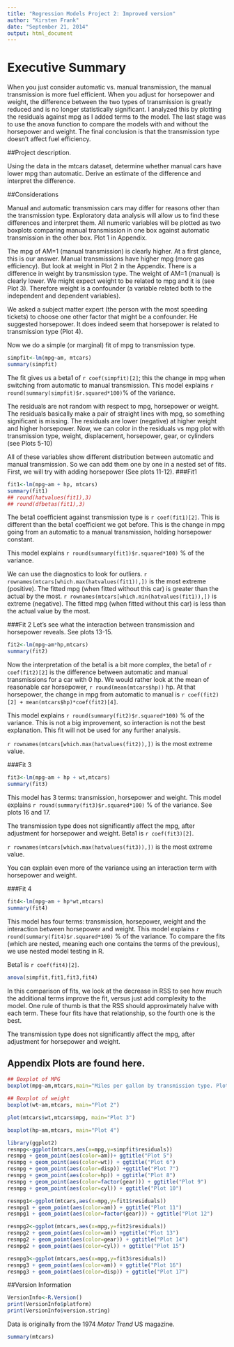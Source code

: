 ```yaml
---
title: "Regression Models Project 2: Improved version"
author: "Kirsten Frank"
date: "September 21, 2014"
output: html_document
---
```


# Executive Summary
When you just consider automatic vs. manual transmission, the manual transmission is more fuel efficient. When you adjust for horsepower and weight, the difference between the two types of transmission is greatly reduced and is no longer statistically significant. I analyzed this by plotting the residuals against mpg as I added terms to the model. The last stage was to use the anova function to compare the models with and without the horsepower and weight. The final conclusion is that the transmission type doesn't affect fuel efficiency.

##Project description. 

Using the data in the mtcars dataset, determine whether manual cars have lower mpg than automatic. Derive an estimate of the difference and interpret the difference.

##Considerations

Manual and automatic transmission cars may differ for reasons other than the transmission type. Exploratory data analysis will allow us to find these differences and interpret them. All numeric variables will be plotted as two boxplots comparing manual transmission in one box against automatic transmission in the other box. Plot 1 in Appendix.

The mpg of AM=1 (manual transmission) is clearly higher. At a first glance, this is our answer. Manual transmissions have higher mpg (more gas efficiency). But look at weight in Plot 2 in the Appendix. There is a difference in weight by transmission type. The weight of AM=1 (manual) is clearly lower. We might expect weight to be related to mpg and it is (see Plot 3). Therefore weight is a confounder (a variable related both to the independent and dependent variables).

We asked a subject matter expert (the person with the most speeding tickets) to choose one other factor that might be a confounder. He suggested horsepower. It does indeed seem that horsepower is related to transmission type (Plot 4).

Now we do a simple (or marginal) fit of mpg to transmission type.

```r
simpfit<-lm(mpg~am, mtcars)
summary(simpfit)
```

The fit gives us a beta1 of `r coef(simpfit)[2]`; this the change in mpg when switching from automatic to manual transmission. This model explains `r round(summary(simpfit)$r.squared*100)`% of the variance.

The residuals are not random with respect to mpg, horsepower or weight. The residuals basically make a pair of straight lines with mpg, so something significant is missing. The residuals are lower (negative) at higher weight and higher horsepower.
Now, we can color in the residuals vs mpg plot with transmission type, weight, displacement, horsepower, gear, or cylinders (see Plots 5-10)

All of these variables show different distribution between automatic and manual transmission. 
So we can add them one by one in a nested set of fits.
First, we will try with adding horsepower (See plots 11-12).
###Fit1
```r
fit1<-lm(mpg~am + hp, mtcars)
summary(fit1)
## round(hatvalues(fit1),3)
## round(dfbetas(fit1),3)
```

The beta1 coefficient against transmission type is `r coef(fit1)[2]`. This is different than the beta1 coefficient we got before. This is the change in mpg going from an automatic to a manual transmission, holding horsepower constant.

This model explains `r round(summary(fit1)$r.squared*100)` % of the variance.

We can use the diagnostics to look for outliers.
`r rownames(mtcars[which.max(hatvalues(fit1)),])` is the most extreme (positive). The fitted mpg (when fitted without this car) is greater than the actual by the most. `r rownames(mtcars[which.min(hatvalues(fit1)),])` is extreme (negative). The fitted mpg (when fitted without this car) is less than the actual value by the most.

###Fit 2
Let's see what the interaction between transmission and horsepower reveals. See plots 13-15.

```r
fit2<-lm(mpg~am*hp,mtcars)
summary(fit2)
```

Now the interpretation of the beta1 is a bit more complex, the beta1 of `r coef(fit2)[2]` is the difference between automatic and manual transmissions for a car with 0 hp. We would rather look at the mean of reasonable car horsepower, `r round(mean(mtcars$hp))` hp. At that horsepower, the change in mpg from automatic to manual is `r coef(fit2)[2] + mean(mtcars$hp)*coef(fit2)[4]`.

This model explains `r round(summary(fit2)$r.squared*100)` % of the variance. This is not a big improvement, so interaction is not the best explanation. This fit will not be used for any further analysis.

`r rownames(mtcars[which.max(hatvalues(fit2)),])` is the most extreme value. 

###Fit 3
```r
fit3<-lm(mpg~am + hp + wt,mtcars)
summary(fit3)
```
This model has 3 terms: transmission, horsepower and weight.
This model explains `r round(summary(fit3)$r.squared*100)` % of the variance. See plots 16 and 17.

The transmission type does not significantly affect the mpg, after adjustment for horsepower and weight. 
Beta1 is `r coef(fit3)[2]`.

`r rownames(mtcars[which.max(hatvalues(fit3)),])` is the most extreme value. 

You can explain even more of the variance using an interaction term with horsepower and weight.

###Fit 4
```r
fit4<-lm(mpg~am + hp*wt,mtcars)
summary(fit4)
```

This model has four terms: transmission, horsepower, weight and the interaction between horsepower and weight. This model explains `r round(summary(fit4)$r.squared*100)` % of the variance.
To compare the fits (which are nested, meaning each one contains the terms of the previous), we use nested model testing in R.

Beta1 is `r coef(fit4)[2]`.


```r
anova(simpfit,fit1,fit3,fit4)
```

In this comparison of fits, we look at the decrease in RSS to see how much the additional terms improve the fit, versus just add complexity to the model. One rule of thumb is that the RSS should approximately halve with each term. These four fits have that relationship, so the fourth one is the best. 

The transmission type does not significantly affect the mpg, after adjustment for horsepower and weight. 

## Appendix Plots are found here.
```r
## Boxplot of MPG
boxplot(mpg~am,mtcars,main="Miles per gallon by transmission type. Plot 1")
```

```r
## Boxplot of weight
boxplot(wt~am,mtcars, main="Plot 2")
```

```r
plot(mtcars$wt,mtcars$mpg, main="Plot 3")
```

```r
boxplot(hp~am,mtcars, main="Plot 4")
```

```r
library(ggplot2)
resmpg<-ggplot(mtcars,aes(x=mpg,y=simpfit$residuals))
resmpg + geom_point(aes(color=am))+ ggtitle("Plot 5")
resmpg + geom_point(aes(color=wt)) + ggtitle("Plot 6")
resmpg + geom_point(aes(color=disp)) +ggtitle("Plot 7")
resmpg + geom_point(aes(color=hp)) + ggtitle("Plot 8")
resmpg + geom_point(aes(color=factor(gear))) + ggtitle("Plot 9")
resmpg + geom_point(aes(color=cyl)) + ggtitle("Plot 10")
```

```r
resmpg1<-ggplot(mtcars,aes(x=mpg,y=fit1$residuals))
resmpg1 + geom_point(aes(color=am)) + ggtitle("Plot 11")
resmpg1 + geom_point(aes(color=factor(gear))) + ggtitle("Plot 12")
```

```r
resmpg2<-ggplot(mtcars,aes(x=mpg,y=fit2$residuals))
resmpg2 + geom_point(aes(color=am)) +ggtitle("Plot 13")
resmpg2 + geom_point(aes(color=gear)) + ggtitle("Plot 14")
resmpg2 + geom_point(aes(color=cyl)) + ggtitle("Plot 15")
```

```r
resmpg3<-ggplot(mtcars,aes(x=mpg,y=fit3$residuals))
resmpg3 + geom_point(aes(color=am)) + ggtitle("Plot 16")
resmpg3 + geom_point(aes(color=disp)) + ggtitle("Plot 17")
```
##Version Information
```r
VersionInfo<-R.Version()
print(VersionInfo$platform)
print(VersionInfo$version.string)
```
Data is originally from the 1974 <i>Motor Trend</i> US magazine.


```r
summary(mtcars)
```